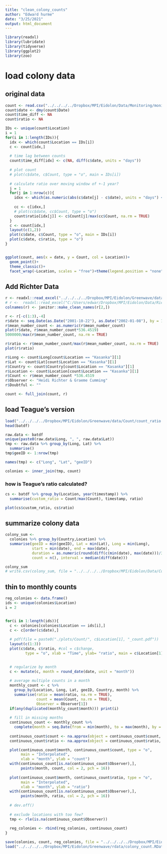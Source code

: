 ```yaml
---
title: "clean_colony_counts"
author: "Edward hurme"
date: "3/25/2021"
output: html_document
---
```


```r
library(readxl)
library(lubridate)
library(tidyverse)
library(ggplot2)
library(zoo)
```

# load colony data
## original data
```r
count <- read.csv("../../../../Dropbox/MPI/Eidolon/Data/Monitoring/monitoring_data.csv")
count$date <- dmy(count$Date)
count$time_diff <- NA
count$ratio <- NA

IDs <- unique(count$Location)
i = 1
for(i in 1:length(IDs)){
  idx <- which(count$Location == IDs[i])
  c <- count[idx,]
  
  # time lag between counts
  count$time_diff[idx] <- c(NA, diff(c$date, units = "days"))
  
  # plot count
  # plot(c$date, c$Count, type = "o", main = IDs[i])
  
  # calculate ratio over moving window of +-1 year?
  j = 1
  for(j in 1:nrow(c)){
    idxx <- which(as.numeric(abs(c$date[j] - c$date), units = "days") <= 365)
    
    cc <- c[idxx,]
    # plot(cc$date, cc$Count, type = "o")
    count$ratio[idx[j]] <- c$Count[j]/max(cc$Count, na.rm = TRUE)
  }
  c <- count[idx,]
  layout(c(1,2))
  plot(c$date, c$Count, type = "o", main = IDs[i])
  plot(c$date, c$ratio, type = "o")
}


ggplot(count, aes(x = date, y = Count, col = Location))+
  geom_point()+
  theme_classic()+
  facet_wrap(~Location, scales = "free")+theme(legend.position = "none")
```
## Add Richter Data
```r

r <- readxl::read_excel("../../../../Dropbox/MPI/Eidolon/Greenwave/data/Count/Richter_Heidi/Bat Count Data2001.xls", sheet = 3)
# r <-  readxl::read_excel("C:/Users/edwar/Dropbox/MPI/Eidolon/Data/Richter_Heidi/Bat Count Data2001.xls", sheet = 3)
colnames(r) <- janitor::make_clean_names(r[2,])

r <- r[-c(1:3),-4]
r$date <- seq.Date(as.Date("2001-10-22"), as.Date("2002-01-08"), by = 1)
r$mean_number_count <- as.numeric(r$mean_number_count)
plot(r$date, r$mean_number_count*536.4519)
5000000/max(r$mean_number_count, na.rm = TRUE)

r$ratio <- r$mean_number_count/max(r$mean_number_count, na.rm = TRUE)
plot(r$ratio)

r$Long <- count$Long[count$Location == "Kasanka"][1]
r$Lat <- count$Lat[count$Location == "Kasanka"][1]
r$Country <- count$Country[count$Location == "Kasanka"][1]
r$Location <- count$Location[count$Location == "Kasanka"][1]
r$Count <- r$mean_number_count *536.4519
r$Observer <- "Heidi Richter & Graeme Cumming"
r$Doubtful <- ""

count <- full_join(count, r)
```

## load Teague's version
```r

load("../../../../Dropbox/MPI/Eidolon/Greenwave/data/Count/count_ratio.RData")
head(batdf)

raw.data <- batdf
unique(paste0(raw.data$Long, ", ", raw.data$Lat))
tmp <- raw.data %>% group_by(Long, Lat) %>% 
  summarise()
tmp$geeID <- 1:nrow(tmp)

names(tmp) <- c("Long", "Lat", "geeID")

colonies <- inner_join(tmp, count)

```
### how is Teague's ratio calculated?
```r

cs <- batdf %>% group_by(Location, year(timestamp)) %>% 
  summarise(custom_ratio = Count/max(Count), timestamp, ratio)

plot(cs$custom_ratio, cs$ratio)

```


## summarize colony data
```r
colony_sum <- 
  colonies %>% group_by(Country,Location) %>% 
  summarise(geeID = min(geeID), Lat = min(Lat), Long = min(Long),
            start = min(date), end = max(date), 
            duration = as.numeric(round(diff(c(min(date), max(date)))/365,1)), 
            count = n(), interval = median(diff(date)))

colony_sum
# write.csv(colony_sum, file = "../../../../Dropbox/MPI/Eidolon/Data/Count/colony_sum.csv")

```

## thin to monthly counts
```r
reg_colonies <- data.frame()
ids <- unique(colonies$Location)
i = 2


for(i in 1:length(ids)){
  c <- colonies[colonies$Location == ids[i],]
  c <- c[order(c$date),]
  
  # pdf(file = paste0("./plots/Count/", c$Location[1], "_count.pdf"))
  layout(c(1:3))
  plot(c$date, c$ratio, #col = c$change,
         type = "o", xlab = "Time", ylab= "ratio", main = c$Location[1])
  

  # regularize by month
  c <- mutate(c, month = round_date(date, unit = "month"))
  
  # average multiple counts in a month
  monthly_count <- c %>% 
    group_by(Location, Long, Lat, geeID, Country, month) %>% 
    summarise(ratio = mean(ratio, na.rm = TRUE),
              count = mean(Count, na.rm = TRUE),
              Observer = Observer[1])
  if(any(duplicated(monthly_count$month))) print(i)
  
  # fill in missing months
  continuous_count <- monthly_count %>% 
    complete(month = seq.Date(from = min(month), to = max(month), by = "month"))
  
  continuous_count$count <- na.approx(object = continuous_count$count, maxgap = 2)
  continuous_count$ratio <- na.approx(object = continuous_count$ratio, maxgap = 2)

  plot(continuous_count$month, continuous_count$count, type = "o", 
       main = "Interpolated",
       xlab = "month", ylab = "count")
  with(continuous_count[is.na(continuous_count$Observer),], 
       points(month, count, col = 2, pch = 16))
  
  plot(continuous_count$month, continuous_count$ratio, type = "o",
       main = "Interpolated",
       xlab = "month", ylab = "ratio")
  with(continuous_count[is.na(continuous_count$Observer),], 
       points(month, ratio, col = 2, pch = 16))
  
  # dev.off()
  
  # exclude locations with too few?
  tmp <- rle(is.na(continuous_count$Observer))
  
  reg_colonies <- rbind(reg_colonies, continuous_count)
}

save(colonies, count, reg_colonies, file = "../../../../Dropbox/MPI/Eidolon/Greenwave/rdata/colony_count.RData")
load("../../../../Dropbox/MPI/Eidolon/Greenwave/rdata/colony_count.RData")
```

